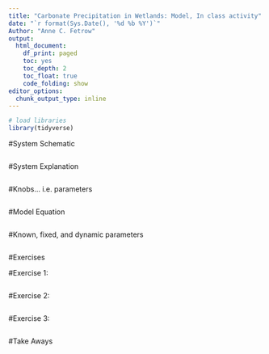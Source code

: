 ```yaml
---
title: "Carbonate Precipitation in Wetlands: Model, In class activity"
date: "`r format(Sys.Date(), '%d %b %Y')`"
Author: "Anne C. Fetrow"
output:
  html_document: 
    df_print: paged
    toc: yes
    toc_depth: 2
    toc_float: true
    code_folding: show
editor_options:
  chunk_output_type: inline
---
```


```r
# load libraries
library(tidyverse)
```

#System Schematic
```r

```

#System Explanation
```r

```

#Knobs... i.e. parameters
```r

```

#Model Equation
```r

```

#Known, fixed, and dynamic parameters
```r

```

#Exercises 

#Exercise 1:
```r

```
#Exercise 2:
```r

```
#Exercise 3: 
```r

```
#Take Aways






